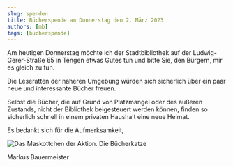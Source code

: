 ```yaml
---
slug: spenden
title: Bücherspende am Donnerstag den 2. März 2023
authors: [mb]
tags: [bücherspende]
---
```


Am heutigen Donnerstag möchte ich der Stadtbibliothek auf der Ludwig-Gerer-Straße 65 in Tengen etwas Gutes
tun und bitte Sie, den Bürgern, mir es gleich zu tun.

Die Leseratten der näheren Umgebung würden sich sicherlich über ein paar neue und interessante Bücher
freuen.

Selbst die Bücher, die auf Grund von Platzmangel oder des äußeren Zustands, nicht der Bibliothek beigesteuert
werden können, finden so sicherlich schnell in einem privaten Haushalt eine neue Heimat.

Es bedankt sich für die Aufmerksamkeit,

![Das Maskottchen der Aktion. Die Bücherkatze](/img/library.jpg)

Markus Bauermeister
